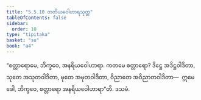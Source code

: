 ```yaml
---
title: "5.5.10 တတိယဝေါဟာရသုတ္တ"
tableOfContents: false
sidebar:
  order: 10
type: "tipitaka"
basket: "su"
book: "a4"
---
```



<DynamicBreadcrumb />

<Division number="252" book="a4" e="ch" v="15" p="568">

<Paragraph number="1514" book="a4">
“စတ္တာရောမေ, ဘိက္ခဝေ, အနရိယဝေါဟာရာ. ကတမေ စတ္တာရော? ဒိဋ္ဌေ အဒိဋ္ဌဝါဒိတာ, သုတေ အသုတဝါဒိတာ, မုတေ အမုတဝါဒိတာ, ဝိညာတေ အဝိညာတဝါဒိတာ—  ဣမေ ခေါ, ဘိက္ခဝေ, စတ္တာရော အနရိယဝေါဟာရာ”တိ.

</Paragraph>
</Division>

<Paragraph number="1515" type="center" book="a4">
ဒသမံ.
</Paragraph>